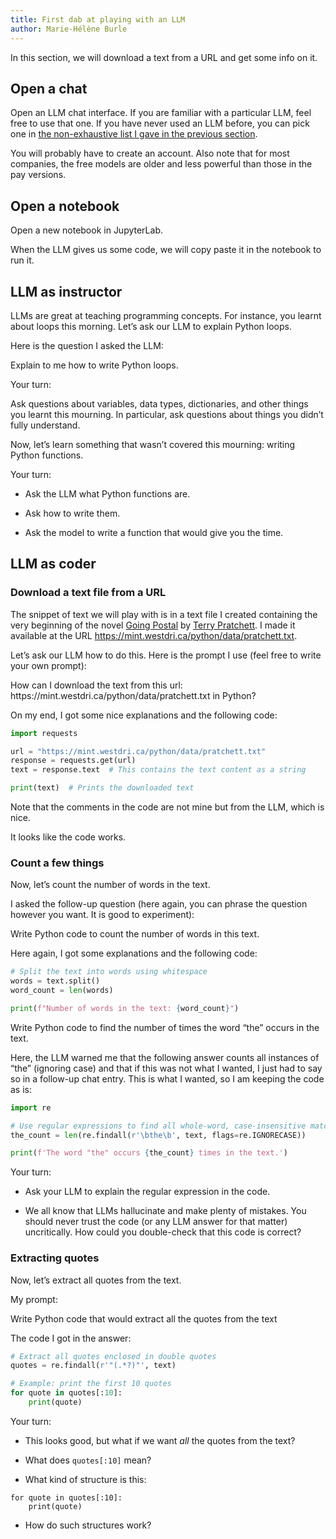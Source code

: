 ```yaml
---
title: First dab at playing with an LLM
author: Marie-Hélène Burle
---
```


:::{.def}

In this section, we will download a text from a URL and get some info on it.

:::

## Open a chat

Open an LLM chat interface. If you are familiar with a particular LLM, feel free to use that one. If you have never used an LLM before, you can pick one in [the non-exhaustive list I gave in the previous section](llm_why.html#which-llm-to-use).

You will probably have to create an account. Also note that for most companies, the free models are older and less powerful than those in the pay versions.

## Open a notebook

Open a new notebook in JupyterLab.

When the LLM gives us some code, we will copy paste it in the notebook to run it.

## LLM as instructor

LLMs are great at teaching programming concepts. For instance, you learnt about loops this morning. Let's ask our LLM to explain Python loops.

Here is the question I asked the LLM:

:::{.llm}

Explain to me how to write Python loops.

:::

:::{.exo}

:::{.yourturn}

Your turn:

:::

Ask questions about variables, data types, dictionaries, and other things you learnt this mourning. In particular, ask questions about things you didn't fully understand.

:::

Now, let's learn something that wasn't covered this mourning: writing Python functions.

:::{.exo}

:::{.yourturn}

Your turn:

:::

- Ask the LLM what Python functions are.

- Ask how to write them.

- Ask the model to write a function that would give you the time.

:::

## LLM as coder

### Download a text file from a URL

The snippet of text we will play with is in a text file I created containing the very beginning of the novel [Going Postal](https://en.wikipedia.org/wiki/Going_Postal) by [Terry Pratchett](https://en.wikipedia.org/wiki/Terry_Pratchett). I made it available at the URL <https://mint.westdri.ca/python/data/pratchett.txt>.

Let's ask our LLM how to do this. Here is the prompt I use (feel free to write your own prompt):

:::{.llm}

How can I download the text from this url: https://mint.westdri.ca/python/data/pratchett.txt in Python?

:::

On my end, I got some nice explanations and the following code:

```python
import requests

url = "https://mint.westdri.ca/python/data/pratchett.txt"
response = requests.get(url)
text = response.text  # This contains the text content as a string

print(text)  # Prints the downloaded text
```

:::{.note}

Note that the comments in the code are not mine but from the LLM, which is nice.

:::

It looks like the code works.

### Count a few things

Now, let's count the number of words in the text.

I asked the follow-up question (here again, you can phrase the question however you want. It is good to experiment):

:::{.llm}

Write Python code to count the number of words in this text.

:::

Here again, I got some explanations and the following code:

```python
# Split the text into words using whitespace
words = text.split()
word_count = len(words)

print(f"Number of words in the text: {word_count}")
```

:::{.llm}

Write Python code to find the number of times the word "the" occurs in the text.

:::

Here, the LLM warned me that the following answer counts all instances of "the" (ignoring case) and that if this was not what I wanted, I just had to say so in a follow-up chat entry. This is what I wanted, so I am keeping the code as is:

```python
import re

# Use regular expressions to find all whole-word, case-insensitive matches of "the"
the_count = len(re.findall(r'\bthe\b', text, flags=re.IGNORECASE))

print(f'The word "the" occurs {the_count} times in the text.')
```

:::{.exo}

:::{.yourturn}

Your turn:

:::

- Ask your LLM to explain the regular expression in the code.

- We all know that LLMs hallucinate and make plenty of mistakes. You should never trust the code (or any LLM answer for that matter) uncritically. How could you double-check that this code is correct?

:::

### Extracting quotes

Now, let's extract all quotes from the text.

My prompt:

:::{.llm}

Write Python code that would extract all the quotes from the text

:::

The code I got in the answer:

```python
# Extract all quotes enclosed in double quotes
quotes = re.findall(r'"(.*?)"', text)

# Example: print the first 10 quotes
for quote in quotes[:10]:
    print(quote)
```

:::{.exo}

:::{.yourturn}

Your turn:

:::

- This looks good, but what if we want *all* the quotes from the text?

- What does `quotes[:10]` mean?

- What kind of structure is this:

```.python
for quote in quotes[:10]:
    print(quote)
```

- How do such structures work?

:::
